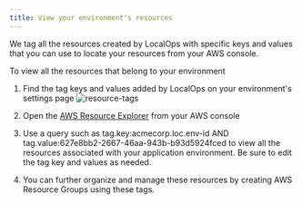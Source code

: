 ```yaml
---
title: View your environment's resources
---
```


We tag all the resources created by LocalOps with specific keys and values that you can use to locate your resources
from your AWS console.

To view all the resources that belong to your environment

1. Find the tag keys and values added by LocalOps on your environment's settings page
   ![resource-tags](../images/resource-tags.png)
2. Open the [AWS Resource Explorer](https://resource-explorer.console.aws.amazon.com/resource-explorer/home#/search)
   from your AWS console

3. Use a query such as tag.key:acmecorp.loc.env-id AND tag.value:627e8bb2-2667-46aa-943b-b93d5924fced to view all the
   resources associated with your application environment. Be sure to edit the tag key and values as needed.

4. You can further organize and manage these resources by creating AWS Resource Groups using these tags.
